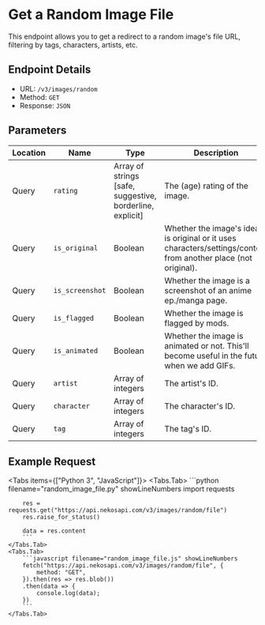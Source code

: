
# Get a Random Image File

This endpoint allows you to get a redirect to a random image's file URL, filtering by tags, characters, artists, etc.

## Endpoint Details

-   URL: `/v3/images/random`
-   Method: `GET`
-   Response: `JSON`

## Parameters

| Location | Name            | Type                                                      | Description                                                                                                    | Required |
| -------- | --------------- | --------------------------------------------------------- | -------------------------------------------------------------------------------------------------------------- | -------- |
| Query    | `rating`        | Array of strings [safe, suggestive, borderline, explicit] | The (age) rating of the image.                                                                                 | No       |
| Query    | `is_original`   | Boolean                                                   | Whether the image's idea is original or it uses characters/settings/content from another place (not original). | No       |
| Query    | `is_screenshot` | Boolean                                                   | Whether the image is a screenshot of an anime ep./manga page.                                                  | No       |
| Query    | `is_flagged`    | Boolean                                                   | Whether the image is flagged by mods.                                                                          | No       |
| Query    | `is_animated`   | Boolean                                                   | Whether the image is animated or not. This'll become useful in the future when we add GIFs.                    | No       |
| Query    | `artist`        | Array of integers                                         | The artist's ID.                                                                                               | No       |
| Query    | `character`     | Array of integers                                         | The character's ID.                                                                                            | No       |
| Query    | `tag`           | Array of integers                                         | The tag's ID.                                                                                                  | No       |

## Example Request

<Tabs items={["Python 3", "JavaScript"]}>
    <Tabs.Tab>
        ```python filename="random_image_file.py" showLineNumbers
        import requests

        res = requests.get("https://api.nekosapi.com/v3/images/random/file")
        res.raise_for_status()

        data = res.content
        ```
    </Tabs.Tab>
    <Tabs.Tab>
        ```javascript filename="random_image_file.js" showLineNumbers
        fetch("https://api.nekosapi.com/v3/images/random/file", {
            method: "GET",
        }).then(res => res.blob())
        .then(data => {
            console.log(data);
        })
        ```
    </Tabs.Tab>

</Tabs>
